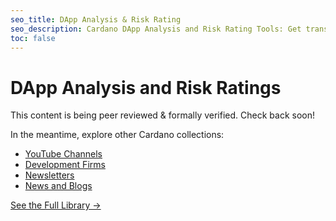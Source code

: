 ```yaml
---
seo_title: DApp Analysis & Risk Rating
seo_description: Cardano DApp Analysis and Risk Rating Tools: Get transparent ratings to cut through the complexity. Get insights into risk to make smarter DApp choices.
toc: false
---
```


# DApp Analysis and Risk Ratings

This content is being peer reviewed & formally verified. Check back soon!

In the meantime, explore other Cardano collections:

- [YouTube Channels](/community/youtube)
- [Development Firms](/development/dev_teams)
- [Newsletters](/community/newsletters)
- [News and Blogs](/community/news_and_blogs)

[See the Full Library →](/all_pages)

